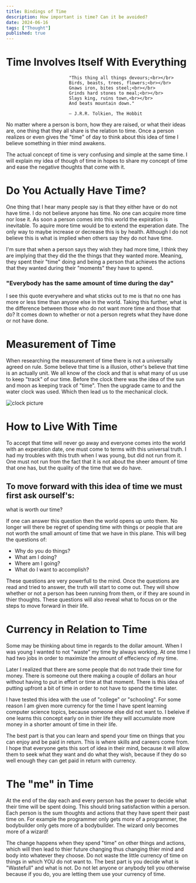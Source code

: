 ```yaml
---
title: Bindings of Time
description: How important is time? Can it be avoided?
date: 2024-06-16
tags: ["Thought"]
published: true
---
```


# Time Involves Itself With Everything

<Quote type="warning">

                            "This thing all things devours;<br></br>
                            Birds, beasts, trees, flowers;<br></br>
                            Gnaws iron, bites steel;<br></br>
                            Grinds hard stones to meal;<br></br>
                            Slays king, ruins town,<br></br>
                            And beats mountain down."

                            ― J.R.R. Tolkien, The Hobbit
</Quote>

No matter where a person is born, how they are raised, or what their ideas are, 
one thing that they all share is the relation to time. Once a person realizes or even gives the "time"
of day to think about this idea of time I believe something in thier mind awakens.

The actual concept of time is very confusing and simple at the same time. I will explain my
idea of though of time in hopes to share my concept of time and ease the negative thoughts that
come with it.

# Do You Actually Have Time?

One thing that I hear many people say is that they either have or do not have time. I do not believe 
anyone has time. No one can acquire more time nor lose it. As soon a person comes into this world the
expiration is inevitable. To aquire more time would be to extend the experation date. The only way to 
maybe increase or decrease this is by health. Although I do not believe this is what is implied when others
say they do not have time.

I'm sure that when a person says they wish they had more time, I think they are implying that they did the 
the things that they wanted more. Meaning, they spent their "time" doing and being a person that achieves 
the actions that they wanted during their "moments" they have to spend.


### "Everybody has the same amount of time during the day"


I see this quote everywhere and what sticks out to me is that no one has more or less time than anyone else
in the world. Taking this further, what is the difference between those who do not want more time and those that do?
It comes down to whether or not a person regrets what they have done or not have done.

# Measurement of Time

When researching the measurement of time there is not a universally agreed on rule. Some believe that time is a illusion,
 other's believe that time is an actually unit. We all know of the clock and that is what many of us use to 
 keep "track" of our time. Before the clock there was the idea of the sun and moon as keeping track of "time". Then the upgrade
 came to and the water clock was used. Which then lead us to the mechanical clock.

![clock picture](img/hourglass.jpg)

# How to Live With Time

To accept that time will never go away and everyone comes into the world with an experation date, one must come to terms with 
this universal truth. I had my troubles with this truth when I was young, but did not run from it. One must not run from the fact that 
it is not about the sheer amount of time that one has, but the quality of the time that we do have. 

## To move forward with this idea of time we must first ask ourself's: 
<Quote type = "warning">
what is worth our time?
</Quote>

If one can answer this question then the world opens up unto them. No longer will there be regret of spending time with things or 
people that are not worth the small amount of time that we have in this plane. This will beg the questions of:

<ul>
    <li>Why do you do things?</li>
    <li>What am I doing?</li>
    <li>Where am I going?</li>
    <li>What do I want to accomplish?</li>
</ul>

These questions are very powerfull to the mind. Once the questions are read and tried to answer, the truth will start to come out.
They will show whether or not a person has been running from them, or if they are sound in thier thoughts.
These questions will also reveal what to focus on or the steps to move forward in their life.

# Currency in Relation to Time
Some may be thinking about time in regards to the dollar amount. When I was young I wanted to not "waste" my time by always working.
At one time I had two jobs in order to maximize the amount of effeciency of my time.

Later I realized that there are some people that do not trade their time for money. There is someone out there making a couple of dollars
an hour without having to put in effort or time at that moment. There is this idea of putting upfront a bit of time in order to not have to 
spend the time later.

I have tested this idea with the use of "college" or "schooling". For some reason I am given more currency for the time I have spent learning
computer science topics, because someone else did not want to. I beleive if one learns this concept early on in thier life they will accumulate 
more money in a shorter amount of time in their life.

The best part is that you can learn and spend your time on things that you can enjoy and be paid in return. This is where skills and careers come from.
I hope that everyone gets this sort of idea in their mind, because it will allow them to seek what they want and do what they wish, because if they 
do so well enough they can get paid in return with currency.

# The "me" in Time
At the end of the day each and every person has the power to decide what their time will be spent doing. This should bring satisfaction within
a person. Each person is the sum thoughts and actions that they have spent their past time on. For example the programmer only gets more of 
a programmer, the bodybuilder only gets more of a bodybuilder. The wizard only becomes more of a wizard! 

The change happens when they spend "time" on other things and actions, which
will then lead to thier future changing thus changing thier mind and body into whatever they choose. Do not waste the little currency of time 
on things in which YOU do not want to. The best part is you decide what is "Wastefull" and what is not. Do not let anyone or anybody tell you otherwise
because if you do, you are letting them use your currency of time.


